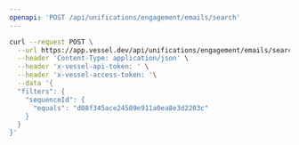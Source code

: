 ```yaml
---
openapi: 'POST /api/unifications/engagement/emails/search'
---
```


<RequestExample>

```bash Request
curl --request POST \
  --url https://app.vessel.dev/api/unifications/engagement/emails/search \
  --header 'Content-Type: application/json' \
  --header 'x-vessel-api-token: ' \
  --header 'x-vessel-access-token: '\
  --data '{
  "filters": {
    "sequenceId": {
      "equals": "d08f345ace24509e911a0ea8e3d2203c"
    }
  }
}'
```

</RequestExample>
